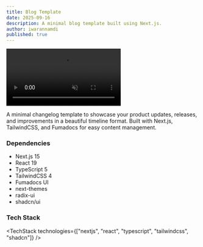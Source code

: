 ```yaml
---
title: Blog Template
date: 2025-09-16
description: A minimal blog template built using Next.js.
author: iwarannamdi
published: true
---
```


<div className="flex max-w-[800px] flex-col gap-4">
  <video
    autoPlay
    loop
    muted
    playsInline
    src="/blog-demo.mp4"
    className="w-full rounded-xl border"
  />
  <div className="flex w-full flex-col gap-2 sm:flex-row">
    <TemplateOpen url="https://github.com/thedarkjs/blog-template" free />
    <TemplatePreview href="https://blog-blakui.vercel.app/">
      Live Preview{" "}
    </TemplatePreview>
  </div>
</div>

A minimal changelog template to showcase your product updates, releases, and improvements in a beautiful timeline format. Built with Next.js, TailwindCSS, and Fumadocs for easy content management.

### Dependencies

- Next.js 15
- React 19
- TypeScript 5
- TailwindCSS 4
- Fumadocs UI
- next-themes
- radix-ui
- shadcn/ui

### Tech Stack

<TechStack
  technologies={["nextjs", "react", "typescript", "tailwindcss", "shadcn"]}
/>
